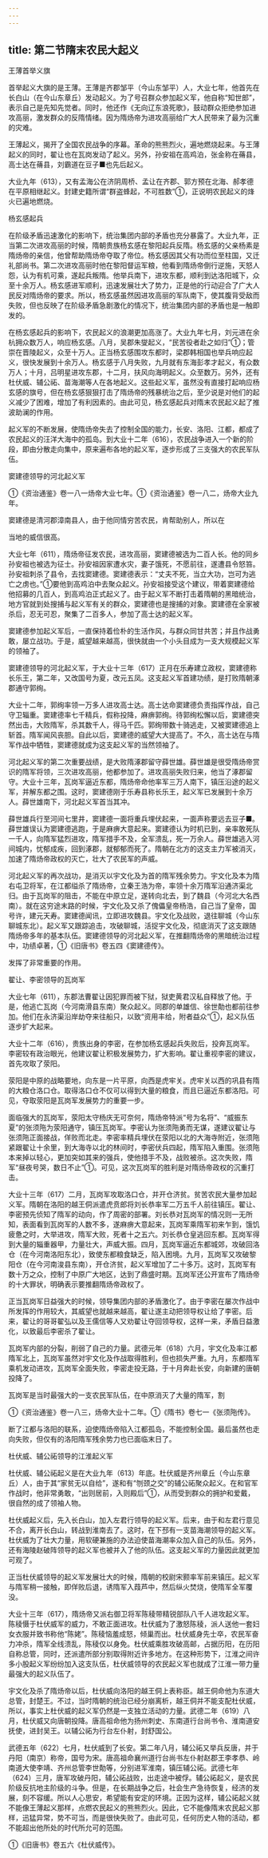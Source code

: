 ```yaml
---
---
---
```

title: 第二节隋末农民大起义
---



王薄首举义旗

首举起义大旗的是王薄。王薄是齐郡邹平（今山东邹平）人，大业七年，他首先在长白山（在今山东章丘）发动起义。为了号召群众参加起义军，他自称“知世郎”，表示自己是先知先觉者。同时，他还作《无向辽东浪死歌》，鼓动群众拒绝参加进攻高丽，激发群众的反隋情绪。因为隋炀帝为进攻高丽给广大人民带来了最为沉重的灾难。

王薄起义，揭开了全国农民战争的序幕。革命的熊熊烈火，遍地燃烧起来。与王薄起义的同时，翟让也在瓦岗发动了起义。另外，孙安祖在高鸡泊，张金称在蓨县，高士达在蓨县，刘霸道在豆子■也先后起义。

大业九年（613），又有孟海公在济阴周桥、孟让在齐郡、郭方预在北海、郝孝德在平原相继起义。封建史籍所谓“群盗蜂起，不可胜数”①，正说明农民起义的烽火已遍地燃烧。

杨玄感起兵

在阶级矛盾迅速激化的影响下，统治集团内部的矛盾也充分暴露了。大业九年，正当第二次进攻高丽的时候，隋朝贵族杨玄感在黎阳起兵反隋。杨玄感的父亲杨素是隋炀帝的亲信，他曾帮助隋炀帝夺取了帝位。杨玄感因其父有功而位至柱国，又迁礼部尚书。第二次进攻高丽时他在黎阳督运军粮，他看到隋炀帝倒行逆施，天怒人怨，认为有机可乘，遂起兵叛隋。他举兵南下，进攻东都，顺利到达洛阳城下，众至十余万人。杨玄感进军顺利，迅速发展壮大了势力，正是他的行动迎合了广大人民反对隋炀帝的要求。所以，杨玄感虽然因进攻高丽的军队南下，使其腹背受敌而失败，但也反映了在阶级矛盾急剧激化的情况下，统治集团内部的矛盾也是一触即发的。

在杨玄感起兵的影响下，农民起义的浪潮更加高涨了。大业九年七月，刘元进在余杭拥众数万人，响应杨玄感。八月，吴郡朱燮起义，“民苦役者赴之如归”①；管崇在晋陵起义，众至十万人。正当杨玄感围攻东都时，梁郡韩相国也举兵响应起义，很快发展到十余万人。杨玄感于八月失败，九月就有东海彭孝才起义，有众数万人；十月，吕明星进攻东郡，十二月，扶风向海明起义。众至数万。另外，还有杜伏威、辅公祏、苗海潮等人在各地起义。这些起义军，虽然没有直接打起响应杨玄感的旗号，但在杨玄感狠狠打击了隋炀帝的残暴统治之后，至少说是对他们的起义减少了困难，增加了有利因素的。由此可见，杨玄感起兵对隋末农民起义起了推波助澜的作用。

起义军的不断发展，使隋炀帝失去了控制全国的能力，长安、洛阳、江都，都成了农民起义的汪洋大海中的孤岛。到大业十二年（616），农民战争进入一个新的阶段，即由分散走向集中，原来遍布各地的起义军，逐步形成了三支强大的农民军队伍。

窦建德领导的河北起义军

①《资治通鉴》卷一八一炀帝大业七年。①《资治通鉴》卷一八二，炀帝大业九年。

窦建德是清河郡漳南县人，由于他同情穷苦农民，肯帮助别人，所以在

当地的威信很高。

大业七年（611），隋炀帝征发农民，进攻高丽，窦建德被选为二百人长。他的同乡孙安祖也被选为征士。孙安祖因家遭水灾，妻子饿死，不愿前往，遂遭县令怒笞。孙安祖刺杀了县令，去找窦建德。窦建德表示：“丈夫不死，当立大功，岂可为逃亡之虏也。”①要他到高鸡泊中去聚众起义。孙安祖接受这个建议，带着窦建德给他招募的几百人，到高鸡泊正式起义了。由于起义军不断打击着隋朝的黑暗统治，地方官就到处搜捕与起义军有关的群众，窦建德也是搜捕的对象。窦建德在全家被杀后，忍无可忍，聚集了二百多人，参加了高士达的起义军。

窦建德参加起义军后，一直保持着俭朴的生活作风，与群众同甘共苦；并且作战勇敢，屡立战功。于是，威望越来越高，很快就由一个小头目成为一支大规模起义军的领袖了。

窦建德领导的河北起义军，于大业十三年（617）正月在乐寿建立政权，窦建德称长乐王，第二年，又改国号为夏，改元五凤。这支起义军首建功绩，是打败隋朝涿郡通守郭绚。

大业十二年，郭绚率领一万多人进攻高士达。高士达命窦建德负责指挥作战，自己守卫辎重。窦建德率七千精兵，假称投降，麻痹郭绚。待郭绚松懈以后，窦建德突然出击，大败隋军，杀其数千人，得马千匹。郭绚带数十骑逃走，又被窦建德追上斩首。隋军闻风丧胆。自此以后，窦建德的威望大大提高了。不久，高士达在与隋军作战中牺牲，窦建德就成为这支起义军的当然领袖了。

河北起义军的第二次重要战绩，是大败隋涿郡留守薛世雄。薛世雄是很受隋炀帝赏识的隋军将领，三次进攻高丽，他都参加了。进攻高丽失败归来，他当了涿郡留守。大业十三年，瓦岗军逼近东都，隋炀帝命他率军三万人南下，镇压沿途的起义军，并解东都之围。这时，窦建德刚于乐寿县称长乐王，起义军已发展到十余万人。薛世雄南下，河北起义军首当其冲。

薛世雄兵行至河间七里井，窦建德一面将重兵埋伏起来，一面声称要远去豆子■。薛世雄误认为窦建德逃跑，于是麻痹大意起来。窦建德认为时机已到，亲率敢死队一千人，向隋军猛烈进攻，隋军措手不及，全军溃乱，死一万余人。薛世雄逃入河间城内，忧郁成疾，回到涿郡，就郁郁而死了。隋朝在北方的这支主力军被消灭，加速了隋炀帝政权的灭亡，壮大了农民军的声威。

河北起义军的再次战功，是消灭以宇文化及为首的隋军残余势力。宇文化及本为隋右屯卫将军，在江都缢杀了隋炀帝，立秦王浩为帝，率领十余万隋军沿通济渠北归。由于瓦岗军的阻击，不能在中原立足，遂转向北去，到了魏县（今河北大名西南）。就在这穷途末路的时候，宇文化及又杀了傀儡皇帝杨浩，自己当了皇帝，国号许，建元天寿。窦建德闻讯，立即进攻魏县。宇文化及战败，退往聊城（今山东聊城东北）。起义军又跟踪追击，攻破聊城，活捉宇文化及，彻底消灭了这支跟随隋炀帝多年的基本队伍。窦建德领导的河北起义军，在推翻隋炀帝的黑暗统治过程中，功绩卓著，①《旧唐书》卷五四《窦建德传》。

发挥了非常重要的作用。

翟让、李密领导的瓦岗军

大业七年（611），东郡法曹翟让因犯罪而被下狱，狱吏黄君汉私自释放了他。于是，他逃亡瓦岗（今河南滑县东南）聚众起义。同郡的单雄信、徐世勣也都前往参加。他们在永济渠沿岸劫夺来往船只，以致“资用丰给，附者益众”①，起义队伍逐步扩大起来。

大业十二年（616），贵族出身的李密，在参加杨玄感起兵失败后，投奔瓦岗军。李密较有政治眼光，他建议翟让积极发展势力，扩大影响。翟让重视李密的建议，首先攻取了荥阳。

荥阳是中原的战略要地，向东是一片平原，向西是虎牢关。虎牢关以西的巩县有隋的大粮仓洛口仓。取得洛口仓不仅可以得到大量的粮食，而且已逼近东都洛阳。可见，夺取荥阳是瓦岗军发展势力的重要一步。

面临强大的瓦岗军，荥阳太守杨庆无可奈何，隋炀帝特派“号为名将”、“威振东夏”的张须陁为荥阳通守，镇压瓦岗军。李密认为张须陁勇而无谋，遂建议翟让与张须陁正面接战，佯败而北走。李密率精兵埋伏在荥阳以北的大海寺附近，张须陁紧跟翟让十余里，到大海寺以北的林间时，李密伏兵四起，隋军陷入重围。张须陁本来掉以轻心，更加突如其来的强兵，使他措手不及，战败被杀。这次失败，隋军“昼夜号哭，数日不止”①。可见，这次瓦岗军的胜利是对隋炀帝政权的沉重打击。

大业十三年（617）二月，瓦岗军攻取洛口仓，并开仓济贫。贫苦农民大量参加起义军。隋朝在洛阳的越王侗派遣虎贲郎将刘长恭率军二万五千人前往镇压。翟让、李密预先侦知了隋军的动向，作了周密的部署。刘长恭对瓦岗军的情况则一无所知，表面看到瓦岗军的人数不多，遂麻痹大意起来，瓦岗军乘隋军初来乍到，饿饥疲惫之时，大举进攻，隋军大败，死者十之五六。刘长恭仓皇逃回东都。瓦岗军得到大量的辎重器甲，力量壮大，声威大振。四月，瓦岗军逼近东都城郊，攻破回洛仓（在今河南洛阳东北），致使东都粮食缺乏，陷入困境。九月，瓦岗军又攻破黎阳仓（在今河南浚县东南），开仓济贫，起义军增加了二十多万。这时，瓦岗军有数十万之众，控制了中原广大地区，达到了鼎盛时期。瓦岗军还公开宣布了隋炀帝的十大罪状，明确表示要推翻隋炀帝政权了。

正当瓦岗军日益强大的时候，领导集团内部的矛盾激化了。由于李密在屡次作战中所发挥的作用较大，其威望也就越来越高，翟让遂主动把领导权让给了李密。后来，翟让的哥哥翟弘以及王儒信等人又劝翟让夺回领导权，这样一来，矛盾日益激化，以致最后李密杀了翟让。

瓦岗军内部的分裂，削弱了自己的力量。武德元年（618）六月，宇文化及率江都隋军北上，瓦岗军虽然对宇文化及作战取得胜利，但也损失严重。九月，东都隋军乘机发动进攻，瓦岗军全面失败，李密走投无路，于十月奔赴长安，向新建的唐朝投降了。

瓦岗军是当时最强大的一支农民军队伍，在中原消灭了大量的隋军，割

①《资治通鉴》卷一八三，炀帝大业十二年。①《隋书》卷七一《张须陁传》。

断了江都与洛阳的联系，迫使隋炀帝陷入江都孤岛，不能控制全国。最后虽然也走向失败，但仅有的洛阳隋军残余势力也已面临末日了。

杜伏威、辅公祏领导的江淮起义军

杜伏威、辅公祏起义是在大业九年（613）年底。杜伏威是齐州章丘（今山东章丘）人，由于其“家贫无以自给”，遂和有“刎颈之交”的辅公祏聚众起义。在和官军作战时，他非常勇敢，“出则居前，入则殿后”①，从而受到群众的拥护和爱戴，很自然的成了领袖人物。

杜伏威起义后，先入长白山，加入左君行领导的起义军。后来，由于和左君行意见不合，离开长白山，转战到淮南去了。这时，在下邳有一支苗海潮领导的起义军。杜伏威为了壮大力量，用软硬兼施的办法迫使苗海潮率众加入自己的队伍。另外，还有海陵赵破阵领导的起义军也被并入了他的队伍。这支起义军的力量因此就更加可观了。

正当杜伏威领导的起义军发展壮大的时候，隋朝的校尉宋颢率军前来镇压。起义军与隋军稍一接触，即佯败后退，诱隋军入葭芦中，然后纵火焚烧，使隋军全军覆没。

大业十三年（617），隋炀帝又派右御卫将军陈稜带精锐部队八千人进攻起义军。陈稜慑于杜伏威军的威力，不敢正面进攻。杜伏威为了激怒陈稜，派人送他一套妇女衣服并致书称他“陈姥”。陈稜恼羞成怒，倾巢而出。杜伏威身先士卒，农民军奋力冲杀，隋军全线溃乱，陈稜仅以身免。杜伏威乘胜攻破高邮，占据历阳，在历阳自称总管，同时，还派遣所部分别取得附近许多地方。在这种形势下，江淮之间许多小股起义军纷纷加入这支队伍，杜伏威领导的农民起义军也就成了江淮一带力量最强大的起义队伍了。

宇文化及杀了隋炀帝以后，杜伏威向洛阳的越王侗上表称臣。越王侗命他为东道大总管，封楚王。不过，当时隋朝的统治已经分崩离析，越王侗并不能支配杜伏威，所以，事实上杜伏威的起义军仍然是一支独立活动的力量。武德二年（619）八月，杜伏威又向唐朝投降。唐高祖命他为扬州刺史、东南道行台尚书令、淮南道安抚使，进封吴王。以辅公祏为行台左仆射，封舒国公。

武德五年（622）七月，杜伏威到了长安。第二年八月，辅公祏又举兵反唐，并于丹阳（南京）称帝，国号为宋。唐高祖命襄州道行台尚书左仆射赵郡王李孝恭、岭南道大使李靖、齐州总管李世勣等，分别进军淮南，镇压辅公祏。武德七年（624）三月，唐军攻破丹阳，辅公祏战败，出走途中被俘。辅公祏起义，是农民阶级反抗地主阶级的斗争。但是，在长期战争之后，社会生产急待恢复，经济的发展，刻不容缓。所以人心思安，希望能有安定的环境。正因为这样，辅公祏起义就不能像王薄起义那样，点燃农民起义的熊熊烈火。因此，它不能像隋末农民起义那样，迅猛异常，势不可当，而是很快失败了。由此可见，任何历史人物的活动，都不能超出他所处的时代所允可的范围。

①《旧唐书》卷五六《杜伏威传》。